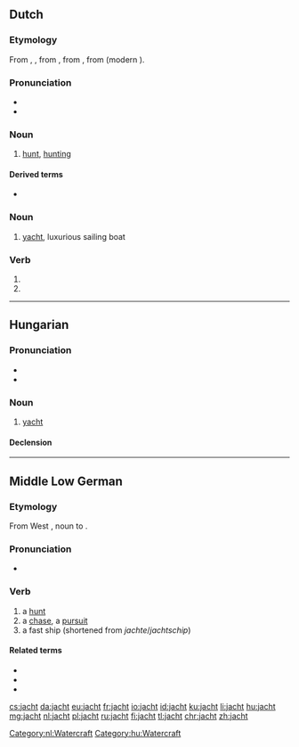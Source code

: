 ==Dutch==
{{wikipedia|dab=jacht|lang=nl}}

===Etymology===
From {{inh|nl|dum|jacht}}, {{m|dum|jaget}}, from {{inh|nl|odt|*jagot}}, from {{inh|nl|gem-pro|*jagōþuz||hunt, hunting}}, from {{m|gem-pro|*jagōną||to hunt}} (modern {{m|nl|jagen}}).

===Pronunciation===
* {{audio|Nl-jacht.ogg|Audio|lang=nl}}
* {{rhymes|ɑxt|lang=nl}}

===Noun===
{{nl-noun|f|-|-}}

# [[hunt]], [[hunting]]

====Derived terms====
* {{l|nl|walvisjacht}}

===Noun===
{{nl-noun|n|-en|jachtje}}

# [[yacht]], luxurious sailing boat

===Verb===
{{nl-verb-form}}

# {{nl-verb form of|p=123|n=sg|t=pres|m=ind|jachten}}
# {{nl-verb form of|m=imp|jachten}}

[[Category:nl:Watercraft]]

----

==Hungarian==

===Pronunciation===
* {{IPA|/ˈjɒxt/|lang=hu}}
* {{hyphenation|jacht|lang=hu}}

===Noun===
{{hu-noun|ok}}

# [[yacht]] {{gloss|luxurious sailing boat}}

====Declension====
{{hu-decl-ok|jach|t|ot}}{{hu-pos-otok|jacht|j|jai}}

[[Category:hu:Watercraft]]

----

==Middle Low German==

===Etymology===
From West {{inh|gml|gem-pro|*jagōþuz||hunt, hunting}}, noun to {{cog|gem-pro|*jagōną}}.

===Pronunciation===
* {{IPA|/jaxt/|lang=gml}}

===Verb===
{{head|gml|noun|g=f}}

# a [[hunt]]
# a [[chase]], a [[pursuit]]
# a fast ship (shortened from ''jachte''/''jachtschip'')

====Related terms====
* {{l|gml|jachteren}}
* {{l|gml|jagen}}
* {{l|gml|jachte}}

[[cs:jacht]]
[[da:jacht]]
[[eu:jacht]]
[[fr:jacht]]
[[io:jacht]]
[[id:jacht]]
[[ku:jacht]]
[[li:jacht]]
[[hu:jacht]]
[[mg:jacht]]
[[nl:jacht]]
[[pl:jacht]]
[[ru:jacht]]
[[fi:jacht]]
[[tl:jacht]]
[[chr:jacht]]
[[zh:jacht]]